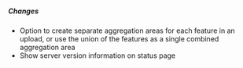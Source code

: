 ##### Changes

- Option to create separate aggregation areas for each feature in an upload, or use the union of the features as a single combined aggregation area
- Show server version information on status page
